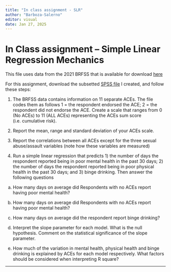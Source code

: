 ---
title: "In class assignment - SLR"
author: "Barboza-Salerno"
editor: visual
date: Jan 27, 2025 
---

# In Class assignment – Simple Linear Regression Mechanics

This file uses data from the 2021 BRFSS that is available for download [here](https://www.cdc.gov/brfss/annual_data/annual_data.htm)

For this assignment, download the subsetted [SPSS file](brfss_aces_subset.sav) I created, and follow these steps:

1.	The BRFSS data contains information on 11 separate ACEs. The file codes them as follows 1 = the respondent endorsed the ACE; 2 = the respondent did not endorse the ACE. Create a scale that ranges from 0 (No ACEs) to 11 (ALL ACEs) representing the ACEs sum score (i.e. cumulative risk). 

2.	Report the mean, range and standard deviation of your ACEs scale.

3.	Report the correlations between all ACEs except for the three sexual abuse/assault variables (note how these variables are measured)

4.	Run a simple linear regression that predicts 1) the number of days the respondent reported being in poor mental health in the past 30 days; 2) the number of days the respondent reported being in poor physical health in the past 30 days; and 3) binge drinking. Then answer the following questions

a.	How many days on average did Respondents with no ACEs report having poor mental health? 

b.	How many days on average did Respondents with no ACEs report having poor mental health?

c.	How many days on average did the respondent report binge drinking?

d.	Interpret the slope parameter for each model. What is the null hypothesis. Comment on the statistical significance of the slope parameter.

e.	How much of the variation in mental health, physical health and binge drinking is explained by ACEs for each model respectively. What factors should be considered when interpreting R square?

---
